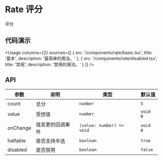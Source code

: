 
# Rate 评分

评分

## 代码演示

<Usage
  columns={2}
  sources={[
    {
      src: '/components/rate/basic.tsx',
      title: '基本',
      description: '最简单的用法。'
    },
    {
      src: '/components/rate/disabled.tsx',
      title: '禁用',
      description: '禁用的用法。'
    }
  ]}
/>

## API

| 参数     | 说明             | 类型                      | 默认值   |
| -------- | ---------------- | ------------------------- | -------- |
| count    | 总分             | `number`                  | `5`      |
| value    | 受控值           | `number`                  | `void 0` |
| onChange | 值变更的回调事件 | `(value: number) => void` | `void 0` |
| halfable | 是否支持半选     | `boolean`                 | `true`   |
| disabled | 是否禁用         | `boolean`                 | `false`  |
